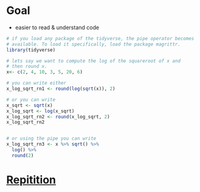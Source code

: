 
# Goal 

- easier to read & understand code


```r
# if you load any package of the tidyverse, the pipe operator becomes 
# available. To load it specifically, load the package magrittr.
library(tidyverse)

# lets say we want to compute the log of the squareroot of x and 
# then round x. 
x<- c(2, 4, 10, 3, 5, 20, 6)

# you can write either
x_log_sqrt_rn1 <- round(log(sqrt(x)), 2)

# or you can write
x_sqrt <- sqrt(x)
x_log_sqrt <- log(x_sqrt)
x_log_sqrt_rn2 <- round(x_log_sqrt, 2)
x_log_sqrt_rn2


# or using the pipe you can write 
x_log_sqrt_rn3 <- x %>% sqrt() %>%
  log() %>%
  round(2)
```



# [Repitition](https://www.datacamp.com/community/tutorials/pipe-r-tutorial)
